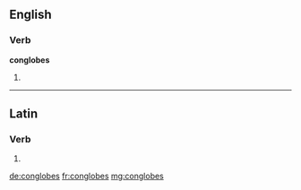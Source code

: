 ==English==

===Verb===
'''conglobes'''

# {{third-person singular of|conglobe}}

----

==Latin==

===Verb===
{{la-verb-form|conglobēs}}

# {{conjugation of|conglobo|conglobō|2|s|pres|act|sub|lang=la}}


[[de:conglobes]]
[[fr:conglobes]]
[[mg:conglobes]]